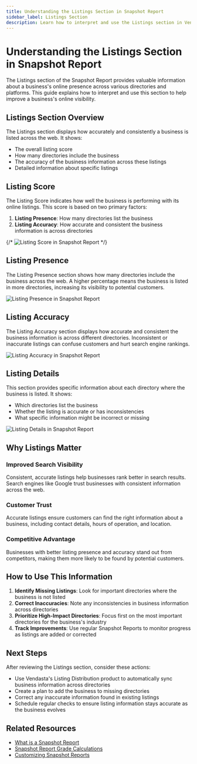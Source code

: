 ```yaml
---
title: Understanding the Listings Section in Snapshot Report
sidebar_label: Listings Section
description: Learn how to interpret and use the Listings section in Vendasta's Snapshot Report
---
```


# Understanding the Listings Section in Snapshot Report

The Listings section of the Snapshot Report provides valuable information about a business's online presence across various directories and platforms. This guide explains how to interpret and use this section to help improve a business's online visibility.

## Listings Section Overview

The Listings section displays how accurately and consistently a business is listed across the web. It shows:

- The overall listing score
- How many directories include the business
- The accuracy of the business information across these listings
- Detailed information about specific listings

## Listing Score

The Listing Score indicates how well the business is performing with its online listings. This score is based on two primary factors:

1. **Listing Presence**: How many directories list the business
2. **Listing Accuracy**: How accurate and consistent the business information is across directories

{/* ![Listing Score in Snapshot Report](/img/snapshot-report/listing-score.jpg) */}

## Listing Presence

The Listing Presence section shows how many directories include the business across the web. A higher percentage means the business is listed in more directories, increasing its visibility to potential customers.

![Listing Presence in Snapshot Report](/img/snapshot-report/listing-presence.jpg)

## Listing Accuracy

The Listing Accuracy section displays how accurate and consistent the business information is across different directories. Inconsistent or inaccurate listings can confuse customers and hurt search engine rankings.

![Listing Accuracy in Snapshot Report](/img/snapshot-report/listing-accuracy.jpg)

## Listing Details

This section provides specific information about each directory where the business is listed. It shows:

- Which directories list the business
- Whether the listing is accurate or has inconsistencies
- What specific information might be incorrect or missing

![Listing Details in Snapshot Report](/img/snapshot-report/listing-details.jpg)

## Why Listings Matter

### Improved Search Visibility
Consistent, accurate listings help businesses rank better in search results. Search engines like Google trust businesses with consistent information across the web.

### Customer Trust
Accurate listings ensure customers can find the right information about a business, including contact details, hours of operation, and location.

### Competitive Advantage
Businesses with better listing presence and accuracy stand out from competitors, making them more likely to be found by potential customers.

## How to Use This Information

1. **Identify Missing Listings**: Look for important directories where the business is not listed
2. **Correct Inaccuracies**: Note any inconsistencies in business information across directories
3. **Prioritize High-Impact Directories**: Focus first on the most important directories for the business's industry
4. **Track Improvements**: Use regular Snapshot Reports to monitor progress as listings are added or corrected

## Next Steps

After reviewing the Listings section, consider these actions:

- Use Vendasta's Listing Distribution product to automatically sync business information across directories
- Create a plan to add the business to missing directories
- Correct any inaccurate information found in existing listings
- Schedule regular checks to ensure listing information stays accurate as the business evolves

## Related Resources

- [What is a Snapshot Report](/snapshot-report/what-is-a-snapshot-report)
- [Snapshot Report Grade Calculations](/snapshot-report/grade-calculations)
- [Customizing Snapshot Reports](/snapshot-report/customizing-snapshot-reports)